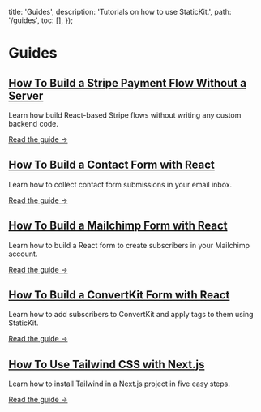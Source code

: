 
  title: 'Guides',
  description: 'Tutorials on how to use StaticKit.',
  path: '/guides',
  toc: [],
});

# Guides

<div className="py-8 pr-8">
  <h2 className="pb-2 font-semibold text-xl text-gray-800 leading-normal tracking-snug">
    <a href="/guides/stripe-payments-react">How To Build a Stripe Payment Flow Without a Server</a>
  </h2>
  <p className="pb-3 text-gray-600 leading-normal">Learn how build React-based Stripe flows without writing any custom backend code.</p>
  <p>
    <a href="/guides/stripe-payments-react" className="text-indigo-600 font-semibold">
      Read the guide &rarr;
    </a>
  </p>
</div>

<div className="py-8 pr-8">
  <h2 className="pb-2 font-semibold text-xl text-gray-800 leading-normal tracking-snug">
    <a href="/guides/contact-form-react">How To Build a Contact Form with React</a>
  </h2>
  <p className="pb-3 text-gray-600 leading-normal">Learn how to collect contact form submissions in your email inbox.</p>
  <p>
    <a href="/guides/contact-form-react" className="text-indigo-600 font-semibold">
      Read the guide &rarr;
    </a>
  </p>
</div>

<div className="py-8 pr-8">
  <h2 className="pb-2 font-semibold text-xl text-gray-800 leading-normal tracking-snug">
    <a href="/guides/mailchimp-react">How To Build a Mailchimp Form with React</a>
  </h2>
  <p className="pb-3 text-gray-600 leading-normal">Learn how to build a React form to create subscribers in your Mailchimp account.</p>
  <p>
    <a href="/guides/mailchimp-react" className="text-indigo-600 font-semibold">
      Read the guide &rarr;
    </a>
  </p>
</div>

<div className="py-8 pr-8">
  <h2 className="pb-2 font-semibold text-xl text-gray-800 leading-normal tracking-snug">
    <a href="/guides/convertkit-react">How To Build a ConvertKit Form with React</a>
  </h2>
  <p className="pb-3 text-gray-600 leading-normal">Learn how to add subscribers to ConvertKit and apply tags to them using StaticKit.</p>
  <p>
    <a href="/guides/convertkit-react" className="text-indigo-600 font-semibold">
      Read the guide &rarr;
    </a>
  </p>
</div>

<div className="py-8 pr-8">
  <h2 className="pb-2 font-semibold text-xl text-gray-800 leading-normal tracking-snug">
    <a href="/guides/next-js-tailwind">How To Use Tailwind CSS with Next.js</a>
  </h2>
  <p className="pb-3 text-gray-600 leading-normal">Learn how to install Tailwind in a Next.js project in five easy steps.</p>
  <p>
    <a href="/guides/next-js-tailwind" className="text-indigo-600 font-semibold">
      Read the guide &rarr;
    </a>
  </p>
</div>
